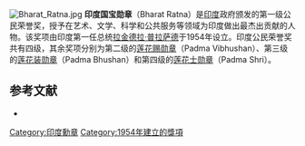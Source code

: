 [[File:Bharat_Ratna.jpg|thumb]]
'''印度国宝勋章'''（Bharat Ratna）是[[印度|印度]]政府颁发的第一级公民荣誉奖，授予在艺术、文学、科学和公共服务等领域为印度做出最杰出贡献的人物。该奖项由印度第一任总统[[拉金德拉·普拉萨德|拉金德拉·普拉萨德]]于1954年设立。印度公民荣誉奖共有四级，其余奖项分别为第二级的[[莲花赐勋章|莲花赐勋章]]（Padma Vibhushan）、第三级的[[莲花装勋章|莲花装勋章]]（Padma Bhushan）和第四级的[[莲花士勋章|莲花士勋章]]（Padma Shri）。 

== 参考文献 ==
* {{cite web|title=印度政府公民奖之“印度国宝”勋章再次花落文艺界|url=http://www.chinaculture.org/gjdt/2009-02/20/content_322319.htm|publisher=中国文化网|accessdate=2011-08-30|deadurl=yes|archiveurl=https://web.archive.org/web/20120519025454/http://www.chinaculture.org/gjdt/2009-02/20/content_322319.htm|archivedate=2012-05-19}}

[[Category:印度勳章|Category:印度勳章]]
[[Category:1954年建立的獎項|Category:1954年建立的獎項]]
